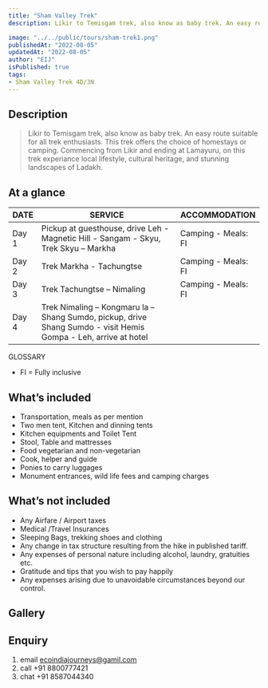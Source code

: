 ```yaml
---
title: "Sham Valley Trek"
description: Likir to Temisgam trek, also know as baby trek. An easy route suitable for all trek enthusiasts. This trek offers the choice of homestays or camping. Commencing from Likir and ending at Lamayuru, on this trek experiance local lifestyle, cultural heritage, and stunning  landscapes of Ladakh. 

image: "../../public/tours/sham-trek1.png"
publishedAt: "2022-08-05"
updatedAt: "2022-08-05"
author: "EIJ"
isPublished: true
tags: 
- Sham Valley Trek 4D/3N
---
```


## Description
> Likir to Temisgam trek, also know as baby trek. An easy route suitable for all trek enthusiasts. This trek offers the choice of homestays or camping. Commencing from Likir and ending at Lamayuru, on this trek experiance local lifestyle, cultural heritage, and stunning  landscapes of Ladakh.  

## At a glance

| DATE   | SERVICE                                             | ACCOMMODATION                  |
| -------|-----------------------------------------------------|--------------------------------|
| Day 1  | Pickup at guesthouse, drive Leh - Magnetic Hill - Sangam - Skyu, Trek Skyu – Markha | Camping - Meals: FI |
| Day 2  | Trek Markha - Tachungtse        | Camping - Meals: FI |
| Day 3  | Trek Tachungtse – Nimaling | Camping - Meals: FI |
| Day 4  | Trek Nimaling – Kongmaru la – Shang Sumdo, pickup, drive Shang Sumdo - visit Hemis Gompa - Leh, arrive at hotel | |


GLOSSARY
- FI = Fully inclusive
  
## What’s included
- Transportation, meals as per mention
- Two men tent, Kitchen and dinning tents
- Kitchen equipments and Toilet Tent
- Stool, Table and mattresses
- Food vegetarian and non-vegetarian
- Cook, helper and guide
- Ponies to carry luggages
- Monument entrances, wild life fees and camping charges

## What’s not included
- Any Airfare / Airport taxes
- Medical /Travel Insurances
- Sleeping Bags, trekking shoes and clothing
- Any change in tax structure resulting from the hike in published tariff.
- Any expenses of personal nature including alcohol, laundry, gratuities etc.
- Gratitude and tips that you wish to pay happily
- Any expenses arising due to unavoidable circumstances beyond our control.

## Gallery

## Enquiry
1.  email ecoindiajourneys@gamil.com
2.  call +91 8800777421
3.  chat +91 8587044340

